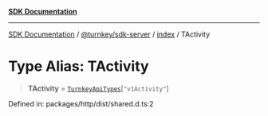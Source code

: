 [**SDK Documentation**](../../../../README.mdx)

***

[SDK Documentation](../../../../packages.mdx) / [@turnkey/sdk-server](../../README.mdx) / [index](../README.mdx) / TActivity

# Type Alias: TActivity

> **TActivity** = [`TurnkeyApiTypes`](TurnkeyApiTypes.mdx)\[`"v1Activity"`\]

Defined in: packages/http/dist/shared.d.ts:2
